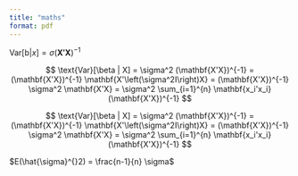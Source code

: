 ---
title: "maths"
format: pdf
---

$\text{Var}[\text{b}| x] = \sigma (\mathbf{X'X})^{-1}$

$$
\text{Var}[\beta | X] = \sigma^2 (\mathbf{X'X})^{-1} = (\mathbf{X'X})^{-1} \mathbf{X'\left(\sigma^2I\right)X} = (\mathbf{X'X})^{-1} \sigma^2 \mathbf{X'X} = \sigma^2 \sum_{i=1}^{n} \mathbf{x_i'x_i} (\mathbf{X'X})^{-1}
$$

$$
\text{Var}[\beta | X] = \sigma^2 (\mathbf{X'X})^{-1} = (\mathbf{X'X})^{-1} \mathbf{X'\left(\sigma^2I\right)X} = (\mathbf{X'X})^{-1} \sigma^2 \mathbf{X'X} = \sigma^2 \sum_{i=1}^{n} \mathbf{x_i'x_i} (\mathbf{X'X})^{-1}
$$

$E(\hat{\sigma}^{}2) = \frac{n-1}{n} \sigma$
